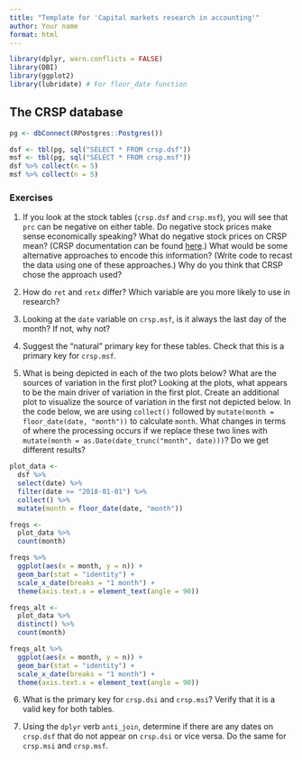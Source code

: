 ```yaml
---
title: "Template for 'Capital markets research in accounting'"
author: Your name
format: html
---
```


```r
library(dplyr, warn.conflicts = FALSE)
library(DBI)
library(ggplot2)
library(lubridate) # For floor_date function
```

## The CRSP database

```r
pg <- dbConnect(RPostgres::Postgres())

dsf <- tbl(pg, sql("SELECT * FROM crsp.dsf")) 
msf <- tbl(pg, sql("SELECT * FROM crsp.msf"))
dsf %>% collect(n = 5)
msf %>% collect(n = 5)
```

### Exercises

1. If you look at the stock tables (`crsp.dsf` and `crsp.msf`), you will see that `prc` can be negative on either table.
Do negative stock prices make sense economically speaking?
What do negative stock prices on CRSP mean? 
(CRSP documentation can be found [here](https://wrds-www.wharton.upenn.edu/pages/support/manuals-and-overviews/crsp/stocks-and-indices/overview-crsp-us-stock-database/#dataset-organization).)
What would be some alternative approaches to encode this information? 
(Write code to recast the data using one of these approaches.)
Why do you think that CRSP chose the approach used?

2. How do `ret` and `retx` differ?
Which variable are you more likely to use in research?

3. Looking at the `date` variable on `crsp.msf`, is it always the last day of the month?
If not, why not?

4. Suggest the "natural" primary key for these tables.
Check that this is a primary key for `crsp.msf`.

5. What is being depicted in each of the two plots below?
What are the sources of variation in the first plot?
Looking at the plots, what appears to be the main driver of variation in the first plot.
Create an additional plot to visualize the source of variation in the first not depicted below.
In the code below, we are using `collect()` followed by `mutate(month = floor_date(date, "month"))` to calculate `month`. 
What changes in terms of where the processing occurs if we replace these two lines with `mutate(month = as.Date(date_trunc("month", date)))`?
Do we get different results?

```r
plot_data <-
  dsf %>%
  select(date) %>%
  filter(date >= "2018-01-01") %>%
  collect() %>%
  mutate(month = floor_date(date, "month")) 

freqs <-
  plot_data %>%
  count(month)

freqs %>%
  ggplot(aes(x = month, y = n)) +
  geom_bar(stat = "identity") +
  scale_x_date(breaks = "1 month") +
  theme(axis.text.x = element_text(angle = 90))

freqs_alt <-
  plot_data %>%
  distinct() %>%
  count(month)

freqs_alt %>%
  ggplot(aes(x = month, y = n)) +
  geom_bar(stat = "identity") +
  scale_x_date(breaks = "1 month") +
  theme(axis.text.x = element_text(angle = 90))
```

6. What is the primary key for `crsp.dsi` and `crsp.msi`? Verify that it is a valid key for both tables.

7. Using the `dplyr` verb `anti_join`, determine if there are any dates on `crsp.dsf` that do not appear on `crsp.dsi` or vice versa.
Do the same for `crsp.msi` and `crsp.msf`.

